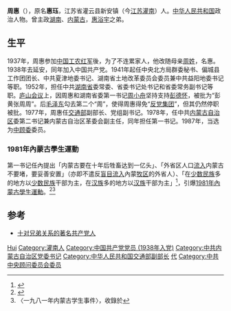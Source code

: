 {{Otheruses|other=名为周惠的其他人物|周惠}}
{{Infobox_officeholder
| name = 周惠
| image name =
| width = 
| now = 中华人民共和国政治人士
| period =
| Sex = 男 
| Native place = 江苏省灌云县新安镇（今[[江苏省|江苏省]][[灌南县|灌南县]]）
| date of birth =1918年<br>{{ROC-1912}}江苏省灌云县新安镇（今[[江苏省|江苏省]][[灌南县|灌南县]]）
| date of death =2004年11月18日<br>{{PRC}}[[北京市|北京市]] 
| party = {{Cpc|22px}}
| place of birth = 
| educate = 
* </span>
| past = 
* 中共[[夏津|夏津]]地委书记<br><span style="color: blue;">（1947年）</span>
* 中共[[益阳|益阳]]地委书记<br><span style="color: blue;">（1949年）</span>
* 中共[[常德|常德]]地委书记<br><span style="color: blue;">（1951年）</span>
* 中共湖南省委常委<br><span style="color: blue;"></span>
* 中共湖南省委副书记<br><span style="color: blue;"></span>
* 中共湖南省委常务副书记<br><span style="color: blue;"></span>
* 中共湖南省委代理第一书记<br><span style="color: blue;"></span>
* 交通部副部长<br><span style="color: blue;">（1977年）</span>
* 中共内蒙古自治区第二书记<br><span style="color: blue;">（1978年）</span>
* 内蒙古自治区革命委员会副主任<br><span style="color: blue;">（1978年）</span>
* 中共内蒙古自治区第一书记<br><span style="color: blue;">（1978年）</span>
* 中共中央顾问委员会委员<br><span style="color: blue;">（1987年）</span>
}}

'''周惠'''（{{bd|1918年||2004年|11月18日}}），原名'''惠珏'''，江苏省灌云县新安镇（今[[江苏|江苏]][[灌南|灌南]]）人。[[中华人民共和国|中华人民共和国]]政治人物。曾主政[[湖南|湖南]]、[[内蒙古|内蒙古]]，[[惠浴宇|惠浴宇]]之弟。

== 生平 ==
1937年，周惠参加[[中国工农红军|中国工农红军]]後，为了不连累家人，他改随母亲[[周姓|周姓]]，名惠。1938年去延安，同年加入中国共产党。1941年起任中央北方局群委秘书、偏城县工作团团长、中共夏津地委书记、湖南省土地改革委员会委员兼中共益阳地委书记等职。1952年，担任中共[[湖南省|湖南省]]委常委、省委书记处书记和省委常务副书记等职。[[庐山会议_(1959年)|庐山会议]]上，因周惠和湖南省委第一书记[[周小舟|周小舟]]坚持支持[[彭德怀|彭德怀]]，被批为“彭黄张周周”。后[[毛泽东|毛泽东]]勾去第二个“周”，使得周惠得免“[[彭德懷反黨集團|反党集团]]”，但其仍然停职被批。1977年，周惠任[[中華人民共和國交通部|交通部]]副部长、党组副书记。1978年，任中共[[内蒙古自治区|内蒙古自治区]]委第二书记兼内蒙古自治区革委会副主任，同年担任第一书记。1987年，当选为[[中顾委|中顾委]]委员。

===1981年內蒙古學生運動===
{{main|1981年內蒙古學生運動}}
第一书记任內提出「内蒙古要在十年后牲畜达到一亿头」、「外省区人口[[盲流|流入]]内蒙古不要堵，要妥善安置」（亦即不遣反[[盲流|盲目流入]]內蒙[[牧区_(草原)|牧区]]的外省人）、「在[[蒙古族|少数民族]]多的地方以[[蒙古族|少数民族]]干部为主，在[[汉族|汉族]]多的地方以[[汉族|汉族]]干部为主」<ref>{{cite web|ref={{harvid|中发［1981］28号}}|title=中共中央关于转发《中央书记处讨论内蒙古自治区工作纪要》的通知，中发［1981］28号|date=1981-08-03|url=https://ccradb.appspot.com/post/935|publisher=[[中国文化大革命文库|中国文化大革命文库]]|archiveurl=https://web.archive.org/web/20160827070220/https://ccradb.appspot.com/post/935|archivedate=2016-08-27|accessdate=2020-08-31|dead-url=no}}</ref>，引爆[[1981年內蒙古學生運動|1981年內蒙古學生運動]]。<ref>{{cite journal|ref={{harvid|Jankowiak|1988}}|title=The Last Hurrah? Political Protest in Inner Mongolia|first=William R.|last=Jankowiak|journal=''The Australian Journal of Chinese Affairs''|issue=19/20|date=Jan. - Jul., 1988|page=269-288|publisher=The University of Chicago Press|url=https://www.jstor.org/stable/2158548|subscription=yes|access-date=2020-08-31|archive-date=2021-12-12|archive-url=https://web.archive.org/web/20211212060623/https://www.jstor.org/stable/2158548|dead-url=no}}</ref><ref>〈一九八一年内蒙古学生事件〉，收錄於{{cite book|ref={{harvid|巴彦泰|1999}}|title=《挖肃灾难实录》第7編第10章|author=巴彦泰|publisher=[[南蒙古人权信息中心|南蒙古人权信息中心]]|date=1999年9月|page=195-219|url=https://www.smhric.org/IMPRP.pdf|archiveurl=https://web.archive.org/web/20061205093225/https://www.smhric.org/IMPRP.pdf|archivedate=2006-12-05|10=|access-date=2020-08-31|dead-url=no}}</ref>

== 参考 ==
{{reflist}}
* [http://news.xinhuanet.com/politics/2007-12/25/content_7307703_1.htm 十对兄弟关系的著名共产党人]

{{start box}}
{{s-ppo|cpc}}
{{s-before|[[周小舟|周小舟]]}}
{{s-title|[[中国共产党|中国共产党]][[中国共产党湖南省委员会|湖南省委员会]]第一書記<br>代理}}
{{s-after|[[张平化|张平化]]}}
{{s-before|[[尤太忠|尤太忠]]}}
{{s-title|[[中国共产党|中国共产党]][[中国共产党内蒙古自治区委员会|内蒙古自治区委员会]]第一書記}}
{{s-after|[[张曙光_(省长)|张曙光]]}}
{{end box}}

{{中华人民共和国湖南省地方领导人|nocat}}
{{中华人民共和国内蒙古自治区地方领导人|nocat}}

{{Authority control}}
{{DEFAULTSORT:Zhou周}}
[[Category:周姓|Hui]]
[[Category:灌南人|Category:灌南人]]
[[Category:中国共产党党员_(1938年入党)|Category:中国共产党党员 (1938年入党)]]
[[Category:中共内蒙古自治区党委书记|Category:中共内蒙古自治区党委书记]]
[[Category:中华人民共和国交通部副部长|Category:中华人民共和国交通部副部长]]
[[Category:中共湖南省委书记|代]]
[[Category:中共中央顾问委员会委员|Category:中共中央顾问委员会委员]]